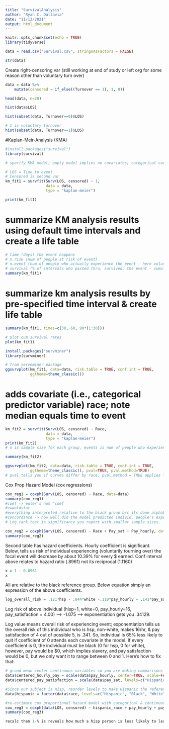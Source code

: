 ```yaml
---
title: "SurvivalAnalysis"
author: "Ryan C. Dallavia"
date: "11/13/2021"
output: html_document
---
```


```r
knitr::opts_chunk$set(echo = TRUE)
library(tidyverse)
```

```r
data = read.csv("Survival.csv", stringsAsFactors = FALSE)
```

```r
str(data)
```
Create right-censoring var (still working at end of study or left org for some reason other than voluntary turn over)
```r
data = data %>%
    mutate(censored = if_else((Turnover == 1), 1, 0))
```

```r
head(data, n=20)
```
```r
hist(data$LOS)
```

```r
hist(subset(data, Turnover==0)$LOS)
```

```r
# 1 is voluntary turnover
hist(subset(data, Turnover==1)$LOS)
```

#Kaplan-Meir-Analysis (KMA)
```r
#install.packages("survival")
library(survival)
```

```r
# specify KMA model; empty model implies no covariates; categorical covariates can be included in this type of model. ~1 says gimme null model

# LOS = Time to event
# Censored is second var 
km_fit1 = survfit(Surv(LOS, censored) ~ 1, 
                  data = data,
                  type = "kaplan-meier")
```

```r
print(km_fit1)
```
# summarize KM analysis results using default time intervals and create a life table
```r
# time (days) the event happens
# n.risk (num of people at risk of event)
# n.event (num of people who actually experience the event - here voluntary turnover)
# survival (% of intervals who passed thru, survived, the event - cumulative survival rate)
summary(km_fit1)
```

# summarize km analysis results by pre-specified time interval & create life table
```r
summary(km_fit1, times=c(30, 60, 90*(1:30)))
```

```r
# plot cum survival rates
plot(km_fit1)
```

```r
install.packages("survminer")
library(survminer)
```

```r
# from serveminer package
ggsurvplot(km_fit1, data=data, risk.table = TRUE, conf.int = TRUE,
           ggtheme=theme_classic())

```
# adds covariate (i.e., categorical predictor variable) race; note median equals time to event
```r
km_fit2 = survfit(Surv(LOS, censored) ~ Race, 
                  data = data,
                  type = "kaplan-meier")
print(km_fit2)
# n is sample size for each group, events is num of people who experienced event by the end of the study, median time to event, CI intervals around those events.
```

```r
summary(km_fit2)
```

```r
ggsurvplot(km_fit2, data=data, risk.table = TRUE, conf.int = TRUE,
           ggtheme=theme_classic(), pval=TRUE, pval.method=TRUE)
# pval tells you if curves differ by race, pval.method = TRUE applies log-rank test (prints p-val to see if observed diffs are stat significantly)
```

Cox Prop Hazard Model (cox regressions)
```r
cox_reg1 = coxph(Surv(LOS, censored) ~ Race, data=data)
summary(cox_reg1) 
#coef -> euler's num ^coef 
#z=waldstat
#everything interpreted relative to the black group b/c its done alphabetically
#concordance -> how well did the model predicted individ. people's experience of event in terms of time; indicates how well model predicted event. Here, it's no better than a coin toss. SE variable of .014 says including our covariate, race improved our model very little. 
# Log rank test is significance you report with smaller sample sizes.
```
```r
cox_reg2 = coxph(Surv(LOS, censored) ~ Race + Pay_sat + Pay_hourly, data=data)
summary(cox_reg2)
```
Second table has hazard coefficients. Hourly coefficient is significant. Below, tells us risk of individual experiencing (voluntarily tourning over) the focal event will decrease by about 10.39% for every $ earned. Conf interval above relates to hazard ratio (.8961) not its reciprocal (1.1160)
```r
x = 1 - 0.8961
x
```

All are relative to the black reference group. Below equation simply an expression of the above coefficients.
```r
log_overall_risk = .121*hsp - .044*white -.110*pay_hourly + .141*pay_satisfaction
```
Log risk of above individual (hisp=1, white=0, pay_hourly=16, pay_satisfaction = 4.00) --> -1.075 --> exponentiation gets you .34129. 

Log value means overall risk of experiencing event; exponentiation tells us the overall risk of this individual who is hsp, non-white, makes 16/hr, & pay satisfaction of 4 out of possible 5, is .341. So, individual is 65% less likely to quit if coefficient of 0 attends each covariate in the model. If every coefficient is 0, the individual must be black (0 for hsp, 0 for white), however, pay would be $0, which implies slavery, and pay satisfaction would be 0, but we only want it to range between 0 and 1.  Here's how to fix that:

```r
# grand mean center continuous variables so you are making comparisons on avg variables
data$centered_hourly_pay = scale(data$pay_hourly, center=TRUE, scale=FALSE)
data$centered_pay_satisfaction = scale(data$pay_sat, levels=c("Hispanic", "Black", "White"))

#Since our subject is Hisp, reorder levels to make Hispanic the reference group
data$hispanic = factor(data$race, levels=c("Hispanic", "Black", "White"))

#re-estimate cox proportional hazard model with categorical & continuous covariates
cox_reg3 = coxph(data(LOS, censored) ~ hispanic_race + pay_hourly + pay_sat, data=data)
summary(cox_reg3)

recalc then 1-% is reveals how much a hisp person is less likely to leave relative to other hispanics with average scores on non-race vars. 
```


